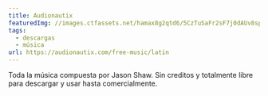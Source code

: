 ```yaml
---
title: Audionautix
featuredImg: //images.ctfassets.net/hamax8g2qtd6/5CzTuSaFr2sF7j0dAUv8sp/e474ec528b6648a2ce3eae24c6c5f3f4/audionautix.jpg
tags:
  - descargas
  - música
url: https://audionautix.com/free-music/latin
---
```

Toda la música compuesta por Jason Shaw. Sin creditos y totalmente libre para descargar y usar hasta comercialmente.
